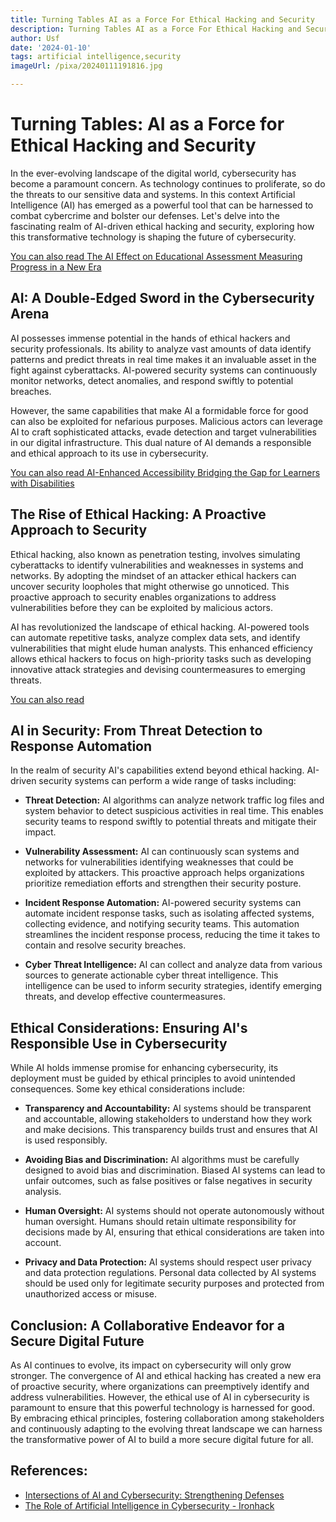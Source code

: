 ```yaml
---
title: Turning Tables AI as a Force For Ethical Hacking and Security
description: Turning Tables AI as a Force For Ethical Hacking and Security
author: Usf
date: '2024-01-10'
tags: artificial intelligence,security
imageUrl: /pixa/20240111191816.jpg

---
```

# Turning Tables: AI as a Force  for Ethical Hacking and Security

In  the ever-evolving landscape of the  digital world, cybersecurity has  become a  paramount concern. As technology continues to  proliferate, so do the threats  to our sensitive  data and systems. In this  context Artificial Intelligence (AI) has emerged as  a powerful tool  that can be harnessed to combat cybercrime and bolster our defenses. Let's delve into the  fascinating realm of AI-driven ethical hacking and security, exploring how this transformative technology is shaping the future of cybersecurity.

[You can also read The AI Effect on Educational Assessment Measuring Progress in  a New Era](The%20AI%20Effect%20on%20Educational%20Assessment%20Measuring%20Progress%20in%20a%20New%20Era)


## AI: A Double-Edged Sword in the Cybersecurity Arena

AI possesses immense potential in the hands of ethical hackers  and security professionals. Its ability to analyze vast  amounts of data identify patterns and predict threats in real time makes it an  invaluable asset in the fight against cyberattacks. AI-powered security  systems can continuously monitor networks, detect anomalies,  and respond swiftly to potential breaches.

However, the same capabilities that make  AI a formidable force for good can also be exploited for nefarious purposes. Malicious actors can leverage AI to craft sophisticated attacks, evade detection and target vulnerabilities in our digital infrastructure. This dual nature of AI demands a responsible and ethical approach to its use in cybersecurity.

[You can also read AI-Enhanced Accessibility Bridging the Gap for Learners with Disabilities](AI-Enhanced%20Accessibility%20Bridging%20the%20Gap%20for%20Learners%20with%20Disabilities)


## The Rise  of Ethical  Hacking: A  Proactive Approach  to Security

Ethical hacking, also known as penetration testing, involves simulating cyberattacks  to identify vulnerabilities and weaknesses in systems and networks. By adopting the mindset of an attacker ethical hackers  can  uncover security loopholes that might otherwise go unnoticed. This proactive approach to security  enables organizations to address vulnerabilities before they  can be exploited by  malicious actors.

AI has revolutionized the landscape of ethical hacking. AI-powered tools can automate repetitive tasks, analyze complex  data sets, and identify vulnerabilities that might elude human analysts.  This enhanced efficiency allows ethical hackers to focus on high-priority tasks such as developing innovative attack strategies and devising countermeasures to emerging threats.

[You can also read  ]()


## AI in Security: From Threat  Detection  to Response Automation

In the realm of security AI's capabilities extend beyond ethical hacking.  AI-driven security systems can perform a wide range of tasks including:

- **Threat  Detection:** AI algorithms can analyze network traffic log files and system behavior to detect suspicious  activities in real time. This enables security teams  to respond swiftly to potential threats and  mitigate  their impact.

- **Vulnerability Assessment:** AI can continuously scan systems and networks for vulnerabilities identifying weaknesses that could be exploited by attackers. This proactive approach helps organizations prioritize remediation efforts and strengthen their  security posture.

- **Incident Response Automation:** AI-powered security systems  can automate incident response tasks, such as isolating affected systems, collecting evidence, and notifying security teams. This  automation  streamlines the incident response process, reducing the time it takes to contain and resolve security breaches.

- **Cyber Threat Intelligence:** AI can collect and analyze data from various sources to generate actionable cyber threat intelligence.  This intelligence can be used to inform security strategies, identify emerging threats, and develop effective  countermeasures.

## Ethical Considerations:  Ensuring AI's Responsible Use in Cybersecurity

While AI holds immense promise for enhancing cybersecurity, its deployment must be guided by ethical principles to avoid unintended  consequences. Some key ethical considerations include:

- **Transparency and Accountability:** AI systems  should be transparent and accountable, allowing stakeholders to  understand how they work and make decisions. This transparency builds trust and ensures that AI  is  used responsibly.

- **Avoiding Bias and Discrimination:** AI algorithms must  be carefully designed to avoid bias and discrimination.  Biased AI systems can lead to unfair outcomes, such as false positives or false negatives in security analysis.

- **Human Oversight:** AI systems should not operate autonomously without  human oversight. Humans should retain ultimate responsibility for decisions made by AI,  ensuring  that ethical considerations are taken into account.

- **Privacy  and Data Protection:** AI systems should respect user  privacy and data protection regulations. Personal data collected by AI systems should be used only for legitimate  security  purposes and protected from unauthorized access or misuse.

##  Conclusion: A Collaborative Endeavor for  a Secure  Digital Future

As AI continues to evolve, its impact on cybersecurity  will only grow stronger. The convergence of AI and ethical hacking  has created a new era of proactive security, where organizations can  preemptively identify and address  vulnerabilities. However, the ethical use of AI in cybersecurity is paramount to ensure  that this powerful technology is harnessed for good. By  embracing ethical principles, fostering collaboration among stakeholders and  continuously adapting to  the evolving threat landscape we can harness the transformative  power  of AI to build a more secure  digital  future for all.

## References:
- [Intersections of AI and Cybersecurity: Strengthening Defenses](https://www.ironhack.com/us/blog/intersections-of-ai-and-cybersecurity-strengthening-defenses)
- [The Role of Artificial Intelligence in Cybersecurity - Ironhack](https://www.ironhack.com/us/blog/the-role-of-artificial-intelligence-in-cybersecurity)
